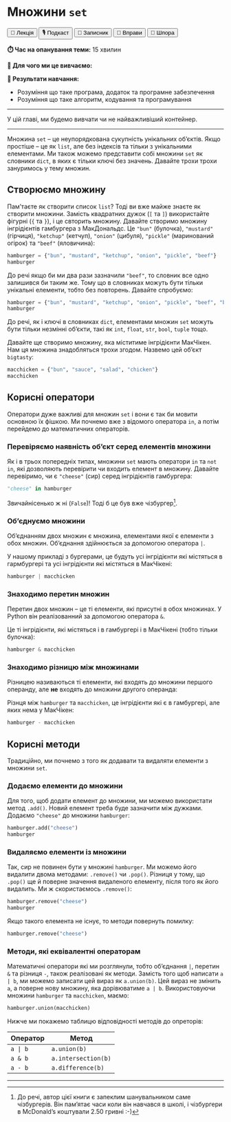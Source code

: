 # Множини `set`

<div class="btn-group">
  <button class="lecture">🎥 Лекція</button>
  <button class="podcast">🎙️ Подкаст</button>
  <button class="notebook">📓 Записник</button>
  <button class="exercises">🤸 Вправи</button>
  <button class="cheat">📝 Шпора</button>
</div>

**⏱️ Час на опанування теми:** 15 хвилин

**🤷 Для чого ми це вивчаємо:**

**🔑 Результати навчання:**

- Розуміння що таке програма, додаток та програмне забезпечення
- Розуміння що таке алгоритм, кодування та програмування 

---

У цій главі, ми будемо вивчати чи не найважливіший контейнер. 

---

Множина `set` -- це неупорядкована сукупність унікальних об'єктів. Якщо простіше -- це як `list`, але без індексів та тільки з унікальними елементами. Ми також можемо представити собі множини `set` як словники `dict`, в яких є тільки ключі без значень. Давайте трохи трохи зануримось у тему множин.

## Створюємо множину

Пам'таєте як створити список `list`? Тоді ви вже майже знаєте як створити множини. Замість квадратних дужок (`[` та `]`) використайте фігурні (`{` та `}`), і це свторить множину. Давайте створимо множину інгрідієнтів гамбургера з МакДональдс. Це `"bun"` (булочка), `"mustard"` (гірчиця), `"ketchup"` (кетчуп), `"onion"` (цибуля), `"pickle"` (маринований огірок) та `"beef"` (яловичина):

```python
hamburger = {"bun", "mustard", "ketchup", "onion", "pickle", "beef"}
hamburger
```

До речі якщо би ми два рази зазначили `"beef"`, то словник все одно залишився би таким же. Тому що в словниках можуть бути тільки унікальні елементи, тобто без повторень. Давайте спробуємо:

```python
hamburger = {"bun", "mustard", "ketchup", "onion", "pickle", "beef", "beef"}
hamburger
```

До речі, як і ключі в словниках `dict`, елементами множин `set` можуть бути тільки незмінні об'єкти, такі як `int`, `float`, `str`, `bool`, `tuple` тощо. 

Давайте ще створимо множину, яка міститиме інгрідієнти МакЧікен. Нам ця множина знадобляться трохи згодом. Назвемо цей об'єкт `bigtasty`: 

```python
macchicken = {"bun", "sauce", "salad", "chicken"}
macchicken
```

## Корисні оператори

Оператори дуже важливі для множин `set` і вони є так би мовити основною їх фішкою. Ми почнемо вже з відомого оператора `in`, а потім перейдемо до математичних операторів.

### Перевіряємо наявність об'єкт серед елементів множини

Як і в трьох попередніх типах, множини `set` мають оператори `in` та `not in`, які дозволяють перевірити чи входить елемент в множину. Давайте перевіримо, чи є `"cheese"` (сир) серед інгрідієнтів гамбургера:

```python
"cheese" in hamburger
```

Звичайнісенько ж ні (`False`)! Тоді б це був вже чізбургер^[До речі, автор цієї книги є запеклим шанувальником саме чізбургерів. Він пам'ятає часи коли він навчався в школі, і чізбургери в McDonald's коштували 2.50 гривні :-)].

### Об'єднуємо множини

Об'єднанням двох множин є множина, елементами якої є елементи з обох множин. Об'єднання здійнюється за допомогою оператора `|`.

<!-- XXX: image of union -->

У нашому прикладі з бургерами, це будуть усі інгрідієнти які містяться  в гармбургері та усі інгрідієнти які містяться в МакЧікені:

```python
hamburger | macchicken
```

### Знаходимо перетин множин

Перетин двох множин -- це ті елементи, які присутні в обох множинах. У Python він реалізованний за допомогою оператора `&`.

<!-- XXX: image of intersection -->

Це ті інгрідієнти, які містяться і в гамбургері і в МакЧікені (тобто тільки булочка): 

```python
hamburger & macchicken
```

### Знаходимо різницю між множинами

Різницею називаються ті елементи, які входять до множини першого операнду, але **не** входять до множини другого операнда: 

<!-- XXX: image of difference -->

Різнця між `hamburger` та `macchicken`, це інгрідієнти які є в гамбургері, але яких нема у МакЧікен:

```python
hamburger - macchicken
```


## Корисні методи

Традиційно, ми почнемо з того як додавати та видаляти елементи з множини `set`. 

### Додаємо елементи до множини

Для того, щоб додати елемент до множини, ми можемо використати метод `.add()`. Новий елемент треба буде зазначити між дужками. Додаємо `"cheese"` до множини `hamburger`:

```python
hamburger.add("cheese")
hamburger
```

### Видаляємо елементи із множини

Так, сир не повинен бути у множині `hamburger`. Ми можемо його видалити двома методами: `.remove()` чи `.pop()`. Різниця у тому, що `.pop()` ще й поверне значення видаленого елементу, після того як його видалить. Ми ж скористаємось `.remove()`:

```python
hamburger.remove("cheese")
hamburger
```

Якщо такого елемента не існує, то методи повернуть помилку: 

```python
hamburger.remove("cheese")
```

### Методи, які еквівалентні операторам 

Математичні оператори які ми розглянули, тобто об'єднання `|`, перетин `&` та різниця `-`, також реалізовані як методи. Замість того щоб написати `a | b`, ми можемо записати цей вираз як `a.union(b)`. Цей вираз не змінить `a`, а поверне нову множину, яка дорівюватиме `a | b`. Використовуючи множини `hamburger` та `macchicken`, маємо:

```python
hamburger.union(macchicken)
```

Нижче ми покажемо таблицю відповідності методів до опреторів: 

|  Оператор  |  Метод              |
|------------|---------------------|
| `a | b`    | `a.union(b)`        |
| `a & b`    | `a.intersection(b)` |
| `a - b`    | `a.difference(b)`   |


---
